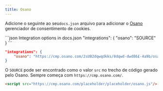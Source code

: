 ```yaml
---
title: Osano
---
```


Adicione o seguinte ao seu`docs.json` arquivo para adicionar o [Osano](https://www.osano.com/) gerenciador de consentimento de cookies.

<CodeGroup>
  ```json Integration options in docs.json
  "integrations": {
      "osano": "SOURCE"
  }
  ```

  ```json Example
  "integrations": {
      "osano": "https://cmp.osano.com/2sUB2dqwqdkks/8dqwd-dwd86£-4a9b/osano.js"
  }
  ```
</CodeGroup>

O `SOURCE` pode ser encontrado como o valor `src` no trecho de código gerado pelo Osano. Sempre começa com `https://cmp.osano.com/`.

```html Code snippet from Osano
<script src="https://cmp.osano.com/placeholder/placeholder/osano.js"/>
```
